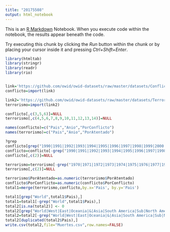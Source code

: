 ---
title: "20175508"
output: html_notebook
---

This is an [R Markdown](http://rmarkdown.rstudio.com) Notebook. When you execute code within the notebook, the results appear beneath the code. 

Try executing this chunk by clicking the *Run* button within the chunk or by placing your cursor inside it and pressing *Ctrl+Shift+Enter*. 

```{r}
library(htmltab)
library(stringr)
library(readr)
library(rio)


link='https://github.com/owid/owid-datasets/raw/master/datasets/Conflict%20and%20Terrorism%20deaths%20-%20OWID%20based%20on%20IHME%20%26%20GTD/Conflict%20and%20Terrorism%20deaths%20-%20OWID%20based%20on%20IHME%20%26%20GTD.csv'
conflicto=import(link)

link2='https://github.com/owid/owid-datasets/raw/master/datasets/Terrorism%20incidents%2C%20fatalities%20%26%20injuries%20(Global%20Terrorism%20Database%2C%202018)/Terrorism%20incidents%2C%20fatalities%20%26%20injuries%20(Global%20Terrorism%20Database%2C%202018).csv'
terrorismo=import(link2)

conflicto[,c(3,5,6)]=NULL
terrorismo[,c(4,5,6,7,8,9,10,11,12,13,14)]=NULL

names(conflicto)=c("Pais","Anio","PorConflicto")
names(terrorismo)=c("Pais","Anio","PorAtentado")

?grep
conflicto[grep("1990|1991|1992|1993|1994|1995|1996|1997|1998|1999|2000|2001|2002|2003|2004|2005|2006|2007|2008|2009|2010|2011|2012|2013|2014|2015",conflicto$Anio),]
conflicto=conflicto[-grep("1990|1991|1992|1993|1994|1995|1996|1997|1998|1999|2000|2001|2002|2003|2004|2005|2006|2007|2008|2009|2010|2011|2012|2013|2014|2015",conflicto$Anio),]
conflicto[,c(2)]=NULL

terrorismo=terrorismo[-grep("1970|1971|1972|1973|1974|1975|1976|1977|1978|1979|1980|1981|1982|1983|1984|1985|1986|1987|1988|1989|1990|1991|1992|1993|1994|1995|1996|1997|1998|1999|2000|2001|2002|2003|2004|2005|2006|2007|2008|2009|2010|2011|2012|2013|2014|2015|2017",terrorismo$Anio),]
terrorismo[,c(2)]=NULL

terrorismo$PorAtentado=as.numeric(terrorismo$PorAtentado)
conflicto$PorConflicto=as.numeric(conflicto$PorConflicto)
total1=merge(terrorismo,conflicto,by.x='Pais', by.y='Pais') 

total1[grep("World",total1$Pais),]
total1=total1[-grep("World",total1$Pais),]
total2[is.na(total2)] <- 0
total2[grep("World|West|East|Oceania|&|Asia|South America|Sub|North America",total2$Pais),]
total2=total2[-grep("World|West|East|Oceania|&|Asia|South America|Sub|North America",total2$Pais),]
total2[duplicated(total2$Pais),]
write.csv(total2,file="Muertes.csv",row.names=FALSE)
```
